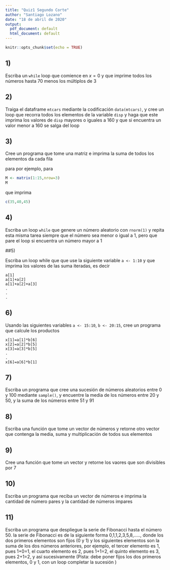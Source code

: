 ```yaml
---
title: "Quiz1 Segundo Corte"
author: "Santiago Lozano"
date: "18 de abril de 2020"
output:
  pdf_document: default
  html_document: default
---
```


```r
knitr::opts_chunk$set(echo = TRUE)
```

## 1)

Escriba un `while` loop que comience en $x=0$ y que imprime todos los números hasta 70 menos los múltiplos de 3

## 2)

Traiga el dataframe `mtcars` mediante la codificación `data(mtcars)`, y cree un loop que recorra todos los elementos de la variable `disp` y haga que este imprima los valores de `disp` mayores o iguales a 160 y que si encuentra un valor menor a 160 se salga del loop

## 3)

Cree un programa que tome una matriz e imprima la suma de todos los elementos da cada fila

para por ejemplo, para 

```r
M <- matrix(1:15,nrow=3)
M
```

que imprima

```r
c(35,40,45)
```



## 4)

Escriba un loop `while` que genere un número aleatorio con `rnorm(1)` y repita esta misma tarea siempre que el número sea menor o igual a 1, pero que pare el loop si encuentra un número mayor a 1

##5)


Escriba un loop while que que use la siguiente variable `a <- 1:10` y que imprima los valores de las suma iteradas, es decir

```
a[1]
a[1]+a[2]
a[1]+a[2]+a[3]
.
.
.
```

## 6)

Usando las siguientes variables `a <- 15:10`, `b <- 20:15`, cree un programa que calcule los productos

```
x[1]=a[1]*b[6]
x[2]=a[2]*b[5]
x[3]=a[3]*b[5]
.
.
x[6]=a[6]*b[1]
```

## 7)

Escriba un programa que cree una sucesión de números aleatorios entre 0 y 100 mediante `sample()`, y encuentre la media de los números entre 20 y 50, y la suma de los números entre 51 y 91 


## 8)

Escriba una función que tome un vector de números y retorne otro vector que contenga la media, suma y multiplicación de todos sus elementos

## 9) 

Cree una función que tome un vector y retorne los vaores que son divisibles por 7

## 10)

Escriba un programa que reciba un vector de números e imprima la cantidad de número pares y la cantidad de números impares

## 11) 

Escriba un programa que despliegue la serie de Fibonacci hasta el número 50. la serie de Fibonacci es de la siguiente forma 0,1,1,2,3,5,8,....., donde los dos primeros elementos son fijos (0 y 1) y los siguientes elementos son la suma de los dos números anteriores, por ejemplo, el tercer elemento es 1, pues 1+0=1, el cuarto elemento es 2, pues 1+1=2, el quinto elemento es 3, pues 2+1=2, y así sucesivamente (Pista: debe poner fijos los dos primeros elementos, 0 y 1,  con un loop completar la sucesión )
